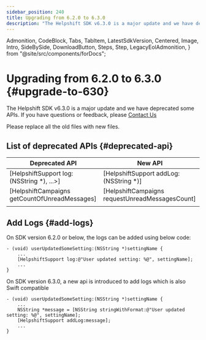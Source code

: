 ```yaml
---
sidebar_position: 240
title: Upgrading from 6.2.0 to 6.3.0
description: "The Helpshift SDK v6.3.0 is a major update and we have deprecated some APIs. If you have questions or feedback, please Contact Us"
---
```


  Admonition,
  CodeBlock,
  Tabs,
  TabItem,
  LatestSdkVersion,
  Centered,
  Image,
  Intro,
  SideBySide,
  DownloadButton,
  Steps,
  Step,
  LegacyEolAdmonition,
} from "@site/src/components/forDocs";

<LegacyEolAdmonition />

# Upgrading from 6.2.0 to 6.3.0 {#upgrade-to-630}

<Intro>

The Helpshift SDK v6.3.0 is a major update and we have deprecated some APIs. If you have questions or feedback, please <a href="https://support.helpshift.com/kb/contact/" target="_blank">Contact Us</a>

</Intro>

<Admonition type="info" title="Note">

Please replace all the old files with new files.

</Admonition>

## List of deprecated APIs {#deprecated-api}

| Deprecated API                                | New API                                         |
| --------------------------------------------- | ----------------------------------------------- |
| [HelpshiftSupport log:(NSString *), ...>]     | [HelpshiftSupport addLog:(NSString *)]          |
| [HelpshiftCampaigns getCountOfUnreadMessages] | [HelpshiftCampaigns requestUnreadMessagesCount] |
|                                               |                                                 |

## Add Logs {#add-logs}

On SDK version 6.2.0 or below, the logs can be added using below code:

```
- (void) userUpdatedSomeSetting:(NSString *)settingName {
    ...
    [HelpshiftSupport log:@"User updated setting: %@", settingName];
    ...
}
```

On SDK version 6.3.0, a new api is introduced to add logs which is also Swift compatible

```
- (void) userUpdatedSomeSetting:(NSString *)settingName {
    ...
    NSString *message = [NSString stringWithFormat:@"User updated setting: %@", settingName];
    [HelpshiftSupport addLog:message];
    ...
}
```
